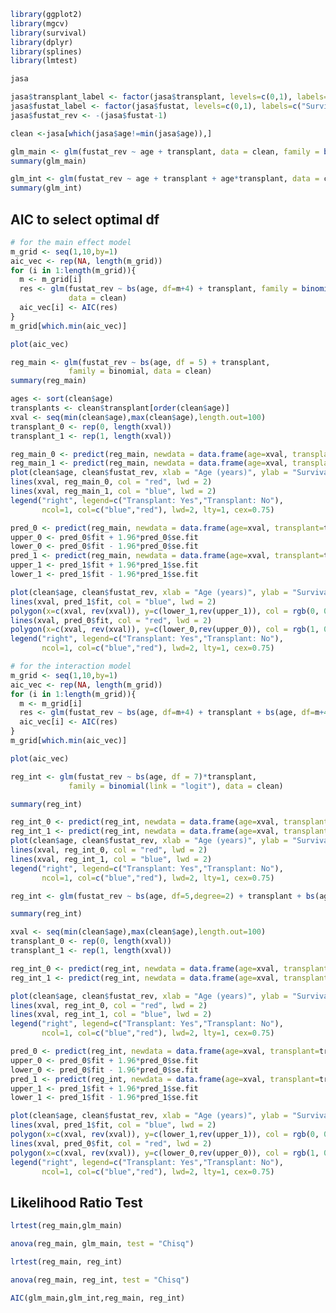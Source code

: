 ```r
library(ggplot2)
library(mgcv)
library(survival)
library(dplyr)
library(splines)
library(lmtest)
```

```r
jasa
```

```r
jasa$transplant_label <- factor(jasa$transplant, levels=c(0,1), labels=c("Transplant: No", "Transplant: Yes"))
jasa$fustat_label <- factor(jasa$fustat, levels=c(0,1), labels=c("Survived","Died") )
jasa$fustat_rev <- -(jasa$fustat-1)
```

```r
clean <-jasa[which(jasa$age!=min(jasa$age)),]
```

```r
glm_main <- glm(fustat_rev ~ age + transplant, data = clean, family = binomial())
summary(glm_main)
```

```r
glm_int <- glm(fustat_rev ~ age + transplant + age*transplant, data = clean, family = binomial())
summary(glm_int)
```

## AIC to select optimal df

```r
# for the main effect model
m_grid <- seq(1,10,by=1)
aic_vec <- rep(NA, length(m_grid))
for (i in 1:length(m_grid)){
  m <- m_grid[i]
  res <- glm(fustat_rev ~ bs(age, df=m+4) + transplant, family = binomial(link = "logit"), 
             data = clean) 
  aic_vec[i] <- AIC(res)
}
m_grid[which.min(aic_vec)]
```

```r
plot(aic_vec)
```

```r
reg_main <- glm(fustat_rev ~ bs(age, df = 5) + transplant,
             family = binomial, data = clean)
summary(reg_main)
```

```r
ages <- sort(clean$age)
transplants <- clean$transplant[order(clean$age)]
xval <- seq(min(clean$age),max(clean$age),length.out=100)
transplant_0 <- rep(0, length(xval))
transplant_1 <- rep(1, length(xval))

reg_main_0 <- predict(reg_main, newdata = data.frame(age=xval, transplant=transplant_0), type = "response")
reg_main_1 <- predict(reg_main, newdata = data.frame(age=xval, transplant=transplant_1), type = "response")
plot(clean$age, clean$fustat_rev, xlab = "Age (years)", ylab = "Survival Probability", main="Regression Spline Fitting Curves")
lines(xval, reg_main_0, col = "red", lwd = 2)
lines(xval, reg_main_1, col = "blue", lwd = 2)
legend("right", legend=c("Transplant: Yes","Transplant: No"), 
       ncol=1, col=c("blue","red"), lwd=2, lty=1, cex=0.75)
```

```r
pred_0 <- predict(reg_main, newdata = data.frame(age=xval, transplant=transplant_0), type = "response",se.fit=TRUE)
upper_0 <- pred_0$fit + 1.96*pred_0$se.fit
lower_0 <- pred_0$fit - 1.96*pred_0$se.fit
pred_1 <- predict(reg_main, newdata = data.frame(age=xval, transplant=transplant_1), type = "response",se.fit=TRUE)
upper_1 <- pred_1$fit + 1.96*pred_1$se.fit
lower_1 <- pred_1$fit - 1.96*pred_1$se.fit
```

```r
plot(clean$age, clean$fustat_rev, xlab = "Age (years)", ylab = "Survival Probability", main="Regression Spline Smoothing")
lines(xval, pred_1$fit, col = "blue", lwd = 2)
polygon(x=c(xval, rev(xval)), y=c(lower_1,rev(upper_1)), col = rgb(0, 0, 1, 0.2), border=NA)
lines(xval, pred_0$fit, col = "red", lwd = 2)
polygon(x=c(xval, rev(xval)), y=c(lower_0,rev(upper_0)), col = rgb(1, 0, 0, 0.2), border=NA)
legend("right", legend=c("Transplant: Yes","Transplant: No"), 
       ncol=1, col=c("blue","red"), lwd=2, lty=1, cex=0.75)
```

```r
# for the interaction model
m_grid <- seq(1,10,by=1)
aic_vec <- rep(NA, length(m_grid))
for (i in 1:length(m_grid)){
  m <- m_grid[i]
  res <- glm(fustat_rev ~ bs(age, df=m+4) + transplant + bs(age, df=m+4)*transplant, family = binomial(link = "logit"), data = clean) 
  aic_vec[i] <- AIC(res)
}
m_grid[which.min(aic_vec)]
```

```r
plot(aic_vec)
```

```r
reg_int <- glm(fustat_rev ~ bs(age, df = 7)*transplant,
             family = binomial(link = "logit"), data = clean)

summary(reg_int)
```

```r
reg_int_0 <- predict(reg_int, newdata = data.frame(age=xval, transplant=transplant_0), type = "response")
reg_int_1 <- predict(reg_int, newdata = data.frame(age=xval, transplant=transplant_1), type = "response")
plot(clean$age, clean$fustat_rev, xlab = "Age (years)", ylab = "Survival", main="Regression Spline Fitting Curves")
lines(xval, reg_int_0, col = "red", lwd = 2)
lines(xval, reg_int_1, col = "blue", lwd = 2)
legend("right", legend=c("Transplant: Yes","Transplant: No"), 
       ncol=1, col=c("blue","red"), lwd=2, lty=1, cex=0.75)
```

```r
reg_int <- glm(fustat_rev ~ bs(age, df=5,degree=2) + transplant + bs(age, df=5,degree=2)*transplant, family = binomial(link = "logit"), data = clean) 

summary(reg_int)
```

```r
xval <- seq(min(clean$age),max(clean$age),length.out=100)
transplant_0 <- rep(0, length(xval))
transplant_1 <- rep(1, length(xval))

reg_int_0 <- predict(reg_int, newdata = data.frame(age=xval, transplant=transplant_0), type = "response")
reg_int_1 <- predict(reg_int, newdata = data.frame(age=xval, transplant=transplant_1), type = "response")

plot(clean$age, clean$fustat_rev, xlab = "Age (years)", ylab = "Survival Probability", main="Regression Spline Fitting Curves")
lines(xval, reg_int_0, col = "red", lwd = 2)
lines(xval, reg_int_1, col = "blue", lwd = 2)
legend("right", legend=c("Transplant: Yes","Transplant: No"), 
       ncol=1, col=c("blue","red"), lwd=2, lty=1, cex=0.75)
```


```r
pred_0 <- predict(reg_int, newdata = data.frame(age=xval, transplant=transplant_0), type = "response",se.fit=TRUE)
upper_0 <- pred_0$fit + 1.96*pred_0$se.fit
lower_0 <- pred_0$fit - 1.96*pred_0$se.fit
pred_1 <- predict(reg_int, newdata = data.frame(age=xval, transplant=transplant_1), type = "response",se.fit=TRUE)
upper_1 <- pred_1$fit + 1.96*pred_1$se.fit
lower_1 <- pred_1$fit - 1.96*pred_1$se.fit
```

```r
plot(clean$age, clean$fustat_rev, xlab = "Age (years)", ylab = "Survival Probability", main="Regression Spline Smoothing")
lines(xval, pred_1$fit, col = "blue", lwd = 2)
polygon(x=c(xval, rev(xval)), y=c(lower_1,rev(upper_1)), col = rgb(0, 0, 1, 0.2), border=NA)
lines(xval, pred_0$fit, col = "red", lwd = 2)
polygon(x=c(xval, rev(xval)), y=c(lower_0,rev(upper_0)), col = rgb(1, 0, 0, 0.2), border=NA)
legend("right", legend=c("Transplant: Yes","Transplant: No"), 
       ncol=1, col=c("blue","red"), lwd=2, lty=1, cex=0.75)
```

## Likelihood Ratio Test

```r
lrtest(reg_main,glm_main)
```

```r
anova(reg_main, glm_main, test = "Chisq")
```

```r
lrtest(reg_main, reg_int)
```

```r
anova(reg_main, reg_int, test = "Chisq")
```

```r
AIC(glm_main,glm_int,reg_main, reg_int)
```

